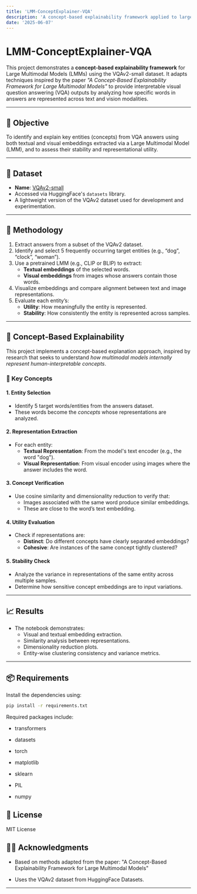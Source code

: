 ```yaml
---
title: 'LMM-ConceptExplainer-VQA'
description: 'A concept-based explainability framework applied to large multimodal models (LMMs) using the VQAv2-small dataset.'
date: '2025-06-07'
---
```


# LMM-ConceptExplainer-VQA

This project demonstrates a **concept-based explainability framework** for Large Multimodal Models (LMMs) using the VQAv2-small dataset. It adapts techniques inspired by the paper *"A Concept-Based Explainability Framework for Large Multimodal Models"* to provide interpretable visual question answering (VQA) outputs by analyzing how specific words in answers are represented across text and vision modalities.

---

## 📌 Objective

To identify and explain key entities (concepts) from VQA answers using both textual and visual embeddings extracted via a Large Multimodal Model (LMM), and to assess their stability and representational utility.

---

## 📂 Dataset

- **Name**: [VQAv2-small](https://huggingface.co/datasets/vqa)
- Accessed via HuggingFace's `datasets` library.
- A lightweight version of the VQAv2 dataset used for development and experimentation.

---

## 🧪 Methodology

1. Extract answers from a subset of the VQAv2 dataset.
2. Identify and select 5 frequently occurring target entities (e.g., “dog”, “clock”, “woman”).
3. Use a pretrained LMM (e.g., CLIP or BLIP) to extract:
   - **Textual embeddings** of the selected words.
   - **Visual embeddings** from images whose answers contain those words.
4. Visualize embeddings and compare alignment between text and image representations.
5. Evaluate each entity’s:
   - **Utility**: How meaningfully the entity is represented.
   - **Stability**: How consistently the entity is represented across samples.

---

## 🧠 Concept-Based Explainability

This project implements a concept-based explanation approach, inspired by research that seeks to understand *how multimodal models internally represent human-interpretable concepts*.

### 🧩 Key Concepts

#### 1. **Entity Selection**
- Identify 5 target words/entities from the answers dataset.
- These words become the *concepts* whose representations are analyzed.

#### 2. **Representation Extraction**
- For each entity:
  - **Textual Representation**: From the model's text encoder (e.g., the word "dog").
  - **Visual Representation**: From visual encoder using images where the answer includes the word.

#### 3. **Concept Verification**
- Use cosine similarity and dimensionality reduction to verify that:
  - Images associated with the same word produce similar embeddings.
  - These are close to the word’s text embedding.

#### 4. **Utility Evaluation**
- Check if representations are:
  - **Distinct**: Do different concepts have clearly separated embeddings?
  - **Cohesive**: Are instances of the same concept tightly clustered?

#### 5. **Stability Check**
- Analyze the variance in representations of the same entity across multiple samples.
- Determine how sensitive concept embeddings are to input variations.

---

## 📈 Results

- The notebook demonstrates:
  - Visual and textual embedding extraction.
  - Similarity analysis between representations.
  - Dimensionality reduction plots.
  - Entity-wise clustering consistency and variance metrics.

---

## 📦 Requirements

Install the dependencies using:

```bash
pip install -r requirements.txt
```

Required packages include:

- transformers

- datasets

- torch

- matplotlib

- sklearn

- PIL

- numpy


## 📄 License
MIT License

## 🙋‍♀️ Acknowledgments
- Based on methods adapted from the paper: "A Concept-Based Explainability Framework for Large Multimodal Models"

- Uses the VQAv2 dataset from HuggingFace Datasets.

---